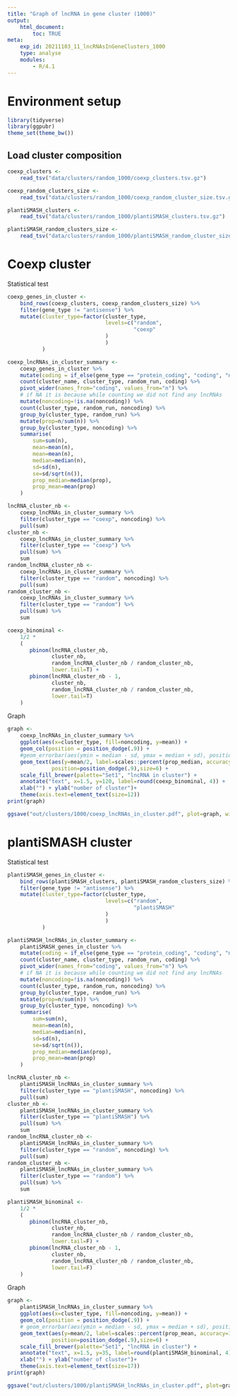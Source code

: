 ```yaml
---
title: "Graph of lncRNA in gene cluster (1000)"
output:
    html_document:
        toc: TRUE
meta:
    exp_id: 20211103_11_lncRNAsInGeneClusters_1000
    type: analyse
    modules:
        - R/4.1
---
```


# Environment setup

```r

library(tidyverse)
library(ggpubr)
theme_set(theme_bw())

```

## Load cluster composition

```r
coexp_clusters <- 
    read_tsv("data/clusters/random_1000/coexp_clusters.tsv.gz")

coexp_random_clusters_size <-
    read_tsv("data/clusters/random_1000/coexp_random_cluster_size.tsv.gz")

plantiSMASH_clusters <- 
    read_tsv("data/clusters/random_1000/plantiSMASH_clusters.tsv.gz")

plantiSMASH_random_clusters_size <-
    read_tsv("data/clusters/random_1000/plantiSMASH_random_cluster_size.tsv.gz")

```


# Coexp cluster

Statistical test

```r


coexp_genes_in_cluster <-
    bind_rows(coexp_clusters, coexp_random_clusters_size) %>%
    filter(gene_type != "antisense") %>%
    mutate(cluster_type=factor(cluster_type,
                               levels=c("random",
                                        "coexp"
                               )
                               )
           )

coexp_lncRNAs_in_cluster_summary <-
    coexp_genes_in_cluster %>%
    mutate(coding = if_else(gene_type == "protein_coding", "coding", "noncoding")) %>%
    count(cluster_name, cluster_type, random_run, coding) %>%
    pivot_wider(names_from="coding", values_from="n") %>%
    # if NA it is because while counting we did not find any lncRNAs
    mutate(noncoding=!is.na(noncoding)) %>%
    count(cluster_type, random_run, noncoding) %>%
    group_by(cluster_type, random_run) %>%
    mutate(prop=n/sum(n)) %>%
    group_by(cluster_type, noncoding) %>%
    summarise(
        sum=sum(n),
        mean=mean(n),
        mean=mean(n),
        median=median(n),
        sd=sd(n),
        se=sd/sqrt(n()),
        prop_median=median(prop),
        prop_mean=mean(prop)
    )

lncRNA_cluster_nb <-
    coexp_lncRNAs_in_cluster_summary %>%
    filter(cluster_type == "coexp", noncoding) %>%
    pull(sum)
cluster_nb <-
    coexp_lncRNAs_in_cluster_summary %>%
    filter(cluster_type == "coexp") %>%
    pull(sum) %>%
    sum
random_lncRNA_cluster_nb <-
    coexp_lncRNAs_in_cluster_summary %>%
    filter(cluster_type == "random", noncoding) %>%
    pull(sum)
random_cluster_nb <-
    coexp_lncRNAs_in_cluster_summary %>%
    filter(cluster_type == "random") %>%
    pull(sum) %>%
    sum

coexp_binominal <-
    1/2 *
    (
       pbinom(lncRNA_cluster_nb,
              cluster_nb,
              random_lncRNA_cluster_nb / random_cluster_nb,
              lower.tail=T) +
       pbinom(lncRNA_cluster_nb - 1,
              cluster_nb,
              random_lncRNA_cluster_nb / random_cluster_nb,
              lower.tail=T)
    )

```

Graph

```r

graph <-
    coexp_lncRNAs_in_cluster_summary %>%
    ggplot(aes(x=cluster_type, fill=noncoding, y=mean)) +
    geom_col(position = position_dodge(.9)) +
    #geom_errorbar(aes(ymin = median - sd, ymax = median + sd), position = position_dodge(.9), width=.2) +
    geom_text(aes(y=mean/2, label=scales::percent(prop_median, accuracy=1)),
              position=position_dodge(.9),size=6) +
    scale_fill_brewer(palette="Set1", "lncRNA in cluster") +
    annotate("text", x=1.5, y=120, label=round(coexp_binominal, 4)) +
    xlab("") + ylab("number of cluster")+
    theme(axis.text=element_text(size=12))
print(graph)

ggsave("out/clusters/1000/coexp_lncRNAs_in_cluster.pdf", plot=graph, width=6, height=4)

```

# plantiSMASH cluster

Statistical test

```r


plantiSMASH_genes_in_cluster <-
    bind_rows(plantiSMASH_clusters, plantiSMASH_random_clusters_size) %>%
    filter(gene_type != "antisense") %>%
    mutate(cluster_type=factor(cluster_type,
                               levels=c("random",
                                        "plantiSMASH"
                               )
                               )
           )

plantiSMASH_lncRNAs_in_cluster_summary <-
    plantiSMASH_genes_in_cluster %>%
    mutate(coding = if_else(gene_type == "protein_coding", "coding", "noncoding")) %>%
    count(cluster_name, cluster_type, random_run, coding) %>%
    pivot_wider(names_from="coding", values_from="n") %>%
    # if NA it is because while counting we did not find any lncRNAs
    mutate(noncoding=!is.na(noncoding)) %>%
    count(cluster_type, random_run, noncoding) %>%
    group_by(cluster_type, random_run) %>%
    mutate(prop=n/sum(n)) %>%
    group_by(cluster_type, noncoding) %>%
    summarise(
        sum=sum(n),
        mean=mean(n),
        median=median(n),
        sd=sd(n),
        se=sd/sqrt(n()),
        prop_median=median(prop),
        prop_mean=mean(prop)
    )

lncRNA_cluster_nb <-
    plantiSMASH_lncRNAs_in_cluster_summary %>%
    filter(cluster_type == "plantiSMASH", noncoding) %>%
    pull(sum)
cluster_nb <-
    plantiSMASH_lncRNAs_in_cluster_summary %>%
    filter(cluster_type == "plantiSMASH") %>%
    pull(sum) %>%
    sum
random_lncRNA_cluster_nb <-
    plantiSMASH_lncRNAs_in_cluster_summary %>%
    filter(cluster_type == "random", noncoding) %>%
    pull(sum)
random_cluster_nb <-
    plantiSMASH_lncRNAs_in_cluster_summary %>%
    filter(cluster_type == "random") %>%
    pull(sum) %>%
    sum

plantiSMASH_binominal <-
    1/2 *
    (
       pbinom(lncRNA_cluster_nb,
              cluster_nb,
              random_lncRNA_cluster_nb / random_cluster_nb,
              lower.tail=F) +
       pbinom(lncRNA_cluster_nb - 1,
              cluster_nb,
              random_lncRNA_cluster_nb / random_cluster_nb,
              lower.tail=F)
    )


```

Graph

```r

graph <-
    plantiSMASH_lncRNAs_in_cluster_summary %>%
    ggplot(aes(x=cluster_type, fill=noncoding, y=mean)) +
    geom_col(position = position_dodge(.9)) +
    # geom_errorbar(aes(ymin = median - sd, ymax = median + sd), position = position_dodge(.9), width=.2) +
    geom_text(aes(y=mean/2, label=scales::percent(prop_mean, accuracy=1)),
              position=position_dodge(.9),size=6) +
    scale_fill_brewer(palette="Set1", "lncRNA in cluster") +
    annotate("text", x=1.5, y=35, label=round(plantiSMASH_binominal, 4)) +
    xlab("") + ylab("number of cluster")+
    theme(axis.text=element_text(size=17))
print(graph)

ggsave("out/clusters/1000/plantiSMASH_lncRNAs_in_cluster.pdf", plot=graph, width=4.5, height=4)

```
